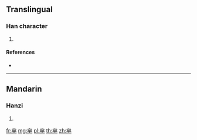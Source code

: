 {{character info/new}}
==Translingual==

===Han character===
{{Han char|rn=116|rad=穴|as=03|sn=8|four=30401|canj=JCMD}}

# {{defn|Han|sort=穴03}}

====References====
* {{Han ref|kx=0863.030|dkj=25417|dj=1291.020|hdz=42719.060|uh=7A7B|ud=31355|bh=CDA6|bd=52646}}

----

==Mandarin==

===Hanzi===
{{cmn-hanzi|pin=[[tún]] ([[tun2]]), [[yū]] ([[yu1]])|wg=t'un<sup>2</sup>, yü<sup>1</sup>}}

# {{defn|lang=cmn|sort=穴03}}

[[fr:穻]]
[[mg:穻]]
[[pl:穻]]
[[th:穻]]
[[zh:穻]]